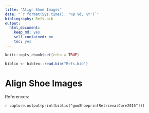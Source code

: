```yaml
---
title: "Align Shoe Images"
date: "`r format(Sys.time(), '%B %d, %Y')`"
bibliography: Refs.bib
output: 
  html_document: 
    keep_md: yes
    self_contained: no
    toc: yes
---
```


```r
knitr::opts_chunk$set(echo = TRUE)
```


```r
biblio <- bibtex::read.bib("Refs.bib")
```

# Align Shoe Images

References:

`r capture.output(print(biblio["gwoShoeprintRetrievalCore2016"]))`
